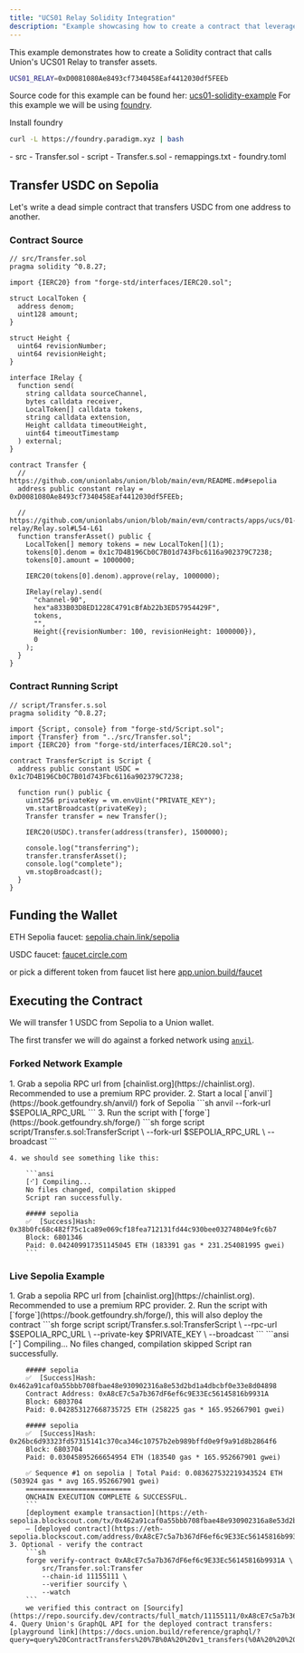 ```yaml
---
title: "UCS01 Relay Solidity Integration"
description: "Example showcasing how to create a contract that leverages UCS01 Relay to transfer assets."
---
```



This example demonstrates how to create a Solidity contract that calls Union's UCS01 Relay to transfer assets.

```sh
UCS01_RELAY=0xD0081080Ae8493cf7340458Eaf4412030df5FEEb
```

Source code for this example can be found her: [ucs01-solidity-example](https://github.com/unionlabs/ucs01-solidity-example)
For this example we will be using [foundry](https://book.getfoundry.sh/getting-started/installation).

Install foundry

```sh
curl -L https://foundry.paradigm.xyz | bash
```

<FileTree>
- src
  - Transfer.sol
- script
  - Transfer.s.sol
- remappings.txt
- foundry.toml
</FileTree>

## Transfer USDC on Sepolia

Let's write a dead simple contract that transfers USDC from one address to another.

### Contract Source

```solidity
// src/Transfer.sol
pragma solidity ^0.8.27;

import {IERC20} from "forge-std/interfaces/IERC20.sol";

struct LocalToken {
  address denom;
  uint128 amount;
}

struct Height {
  uint64 revisionNumber;
  uint64 revisionHeight;
}

interface IRelay {
  function send(
    string calldata sourceChannel,
    bytes calldata receiver,
    LocalToken[] calldata tokens,
    string calldata extension,
    Height calldata timeoutHeight,
    uint64 timeoutTimestamp
  ) external;
}

contract Transfer {
  // https://github.com/unionlabs/union/blob/main/evm/README.md#sepolia
  address public constant relay = 0xD0081080Ae8493cf7340458Eaf4412030df5FEEb;

  // https://github.com/unionlabs/union/blob/main/evm/contracts/apps/ucs/01-relay/Relay.sol#L54-L61
  function transferAsset() public {
    LocalToken[] memory tokens = new LocalToken[](1);
    tokens[0].denom = 0x1c7D4B196Cb0C7B01d743Fbc6116a902379C7238;
    tokens[0].amount = 1000000;

    IERC20(tokens[0].denom).approve(relay, 1000000);

    IRelay(relay).send(
      "channel-90",
      hex"a833B03D8ED1228C4791cBfAb22b3ED57954429F",
      tokens,
      "",
      Height({revisionNumber: 100, revisionHeight: 1000000}),
      0
    );
  }
}
```

### Contract Running Script

```solidity
// script/Transfer.s.sol
pragma solidity ^0.8.27;

import {Script, console} from "forge-std/Script.sol";
import {Transfer} from "../src/Transfer.sol";
import {IERC20} from "forge-std/interfaces/IERC20.sol";

contract TransferScript is Script {
  address public constant USDC = 0x1c7D4B196Cb0C7B01d743Fbc6116a902379C7238;

  function run() public {
    uint256 privateKey = vm.envUint("PRIVATE_KEY");
    vm.startBroadcast(privateKey);
    Transfer transfer = new Transfer();

    IERC20(USDC).transfer(address(transfer), 1500000);

    console.log("transferring");
    transfer.transferAsset();
    console.log("complete");
    vm.stopBroadcast();
  }
}
```

## Funding the Wallet

ETH Sepolia faucet: [sepolia.chain.link/sepolia](https://faucets.chain.link/sepolia)

USDC faucet: [faucet.circle.com](https://faucet.circle.com)

or pick a different token from faucet list here [app.union.build/faucet](https://app.union.build/faucet)

## Executing the Contract

We will transfer 1 USDC from Sepolia to a Union wallet.

The first transfer we will do against a forked network using [`anvil`](https://book.getfoundry.sh/anvil/).

### Forked Network Example

<Steps>
    1. Grab a sepolia RPC url from [chainlist.org](https://chainlist.org). Recommended to use a premium RPC provider.
    2. Start a local [`anvil`](https://book.getfoundry.sh/anvil/) fork of Sepolia
        ```sh
        anvil --fork-url $SEPOLIA_RPC_URL
        ```
    3. Run the script with [`forge`](https://book.getfoundry.sh/forge/)
        ```sh
        forge script script/Transfer.s.sol:TransferScript \
            --fork-url $SEPOLIA_RPC_URL \
            --broadcast
        ```
    
    4. we should see something like this:

        ```ansi
        [⠊] Compiling...
        No files changed, compilation skipped
        Script ran successfully.

        ##### sepolia
        ✅  [Success]Hash: 0x38b0fc68c482f75c1ca89e069cf18fea712131fd44c930bee03274804e9fc6b7
        Block: 6801346
        Paid: 0.042409917351145045 ETH (183391 gas * 231.254081995 gwei)
        ```
</Steps>

### Live Sepolia Example

<Steps>
    1. Grab a sepolia RPC url from [chainlist.org](https://chainlist.org). Recommended to use a premium RPC provider.
    2. Run the script with [`forge`](https://book.getfoundry.sh/forge/), this will also deploy the contract
        ```sh
        forge script script/Transfer.s.sol:TransferScript \
            --rpc-url $SEPOLIA_RPC_URL \
            --private-key $PRIVATE_KEY \
            --broadcast
        ```
        ```ansi
        [⠊] Compiling...
        No files changed, compilation skipped
        Script ran successfully.

        ##### sepolia
        ✅  [Success]Hash: 0x462a91caf0a55bbb708fbae48e930902316a8e53d2bd1a4dbcbf0e33e8d04898
        Contract Address: 0xA8cE7c5a7b367dF6ef6c9E33Ec56145816b9931A
        Block: 6803704
        Paid: 0.042853127668735725 ETH (258225 gas * 165.952667901 gwei)

        ##### sepolia
        ✅  [Success]Hash: 0x26bc6d93323fd57315141c370ca346c10757b2eb989bffd0e9f9a91d8b2864f6
        Block: 6803704
        Paid: 0.03045895266654954 ETH (183540 gas * 165.952667901 gwei)

        ✅ Sequence #1 on sepolia | Total Paid: 0.083627532219343524 ETH (503924 gas * avg 165.952667901 gwei)
        ==========================
        ONCHAIN EXECUTION COMPLETE & SUCCESSFUL.
        ```
        [deployment example transaction](https://eth-sepolia.blockscout.com/tx/0x462a91caf0a55bbb708fbae48e930902316a8e53d2bd1a4dbcbf0e33e8d04898)
        – [deployed contract](https://eth-sepolia.blockscout.com/address/0xA8cE7c5a7b367dF6ef6c9E33Ec56145816b9931A)
    3. Optional - verify the contract
        ```sh
        forge verify-contract 0xA8cE7c5a7b367dF6ef6c9E33Ec56145816b9931A \
            src/Transfer.sol:Transfer
            --chain-id 11155111 \
            --verifier sourcify \
            --watch
        ```
        we verified this contract on [Sourcify](https://repo.sourcify.dev/contracts/full_match/11155111/0xA8cE7c5a7b367dF6ef6c9E33Ec56145816b9931A/sources/src/)
    4. Query Union's GraphQL API for the deployed contract transfers: [playground link](https://docs.union.build/reference/graphql/?query=query%20ContractTransfers%20%7B%0A%20%20v1_transfers(%0A%20%20%20%20where%3A%20%7B%0A%20%20%20%20%20%20sender%3A%20%7B%0A%20%20%20%20%20%20%20%20_like%3A%20%220xA8cE7c5a7b367dF6ef6c9E33Ec56145816b9931A%22%0A%20%20%20%20%20%20%7D%0A%20%20%20%20%7D%0A%20%20)%20%7B%0A%20%20%20%20sender%0A%20%20%20%20source_chain_id%0A%20%20%20%20source_timestamp%0A%20%20%20%20source_port_id%0A%20%20%20%20source_channel_id%0A%20%20%20%20source_block_hash%0A%20%20%20%20source_connection_id%0A%20%20%20%20source_transaction_hash%0A%0A%20%20%20%20receiver%0A%20%20%20%20destination_chain_id%0A%20%20%20%20destination_timestamp%0A%20%20%20%20destination_port_id%0A%20%20%20%20destination_channel_id%0A%20%20%20%20destination_block_hash%0A%20%20%20%20destination_connection_id%0A%20%20%20%20destination_transaction_hash%0A%20%20%7D%0A%7D)
</Steps>
